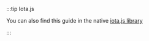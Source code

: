 :::tip Iota.js

You can also find this guide in the native <a href={props.exampleURL}> iota.js library</a>

:::